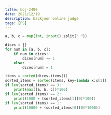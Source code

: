 ```yaml
---
title: boj-2480
date: 2021/12/19
description: backjoon online judge
tags: [PS]
---
```


```python
a, b, c = map(int, input().split(" "))

dices = {}
for num in [a, b, c]:
    if num in dices:
        dices[num] += 1
    else:
        dices[num] = 1

items = sorted(dices.items())
sorted_items = sorted(items, key=lambda x:x[1])
if len(sorted_items) == 3:
    print(max([a, b, c])*100)
if len(sorted_items) == 2:
    print(1000 + (sorted_items[1][0]*100))
if len(sorted_items) == 1:
    print(10000 + (sorted_items[0][0]*1000))
```

